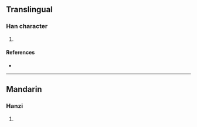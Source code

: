 {{character info/new}}
==Translingual==

===Han character===
{{Han char|rn=85|rad=水|as=12|sn=15|four=35116|canj=ELGM|ids=⿰氵畫}}

# {{defn|Han|sort=水12}}

====References====
* {{Han ref|kx=0651.260|dkj=18316|dj=1061.270|hdz=31747.160|uh=6F85|ud=28549|bh=E645|bd=58949}}

----

==Mandarin==

===Hanzi===
{{cmn-hanzi|pin=[[ào]] ([[ao4]]), [[huà]] ([[hua4]]), [[nào]] ([[nao4]])|wg=ao<sup>4</sup>, hua<sup>4</sup>, nao<sup>4</sup>}}

# {{defn|lang=cmn|sort=水12}}